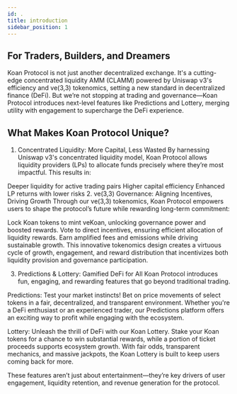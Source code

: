 ---
id: .
title: introduction
sidebar_position: 1
---

## For Traders, Builders, and Dreamers

Koan Protocol is not just another decentralized exchange. It's a cutting-edge concentrated liquidity AMM (CLAMM) powered by Uniswap v3's efficiency and ve(3,3) tokenomics, setting a new standard in decentralized finance (DeFi). But we’re not stopping at trading and governance—Koan Protocol introduces next-level features like Predictions and Lottery, merging utility with engagement to supercharge the DeFi experience.

## What Makes Koan Protocol Unique?
1. Concentrated Liquidity: More Capital, Less Wasted
By harnessing Uniswap v3's concentrated liquidity model, Koan Protocol allows liquidity providers (LPs) to allocate funds precisely where they’re most impactful. This results in:

Deeper liquidity for active trading pairs
Higher capital efficiency
Enhanced LP returns with lower risks
2. ve(3,3) Governance: Aligning Incentives, Driving Growth
Through our ve(3,3) tokenomics, Koan Protocol empowers users to shape the protocol’s future while rewarding long-term commitment:

Lock Koan tokens to mint veKoan, unlocking governance power and boosted rewards.
Vote to direct incentives, ensuring efficient allocation of liquidity rewards.
Earn amplified fees and emissions while driving sustainable growth.
This innovative tokenomics design creates a virtuous cycle of growth, engagement, and reward distribution that incentivizes both liquidity provision and governance participation.

3. Predictions & Lottery: Gamified DeFi for All
Koan Protocol introduces fun, engaging, and rewarding features that go beyond traditional trading.

Predictions: Test your market instincts! Bet on price movements of select tokens in a fair, decentralized, and transparent environment. Whether you're a DeFi enthusiast or an experienced trader, our Predictions platform offers an exciting way to profit while engaging with the ecosystem.

Lottery: Unleash the thrill of DeFi with our Koan Lottery. Stake your Koan tokens for a chance to win substantial rewards, while a portion of ticket proceeds supports ecosystem growth. With fair odds, transparent mechanics, and massive jackpots, the Koan Lottery is built to keep users coming back for more.

These features aren’t just about entertainment—they’re key drivers of user engagement, liquidity retention, and revenue generation for the protocol.